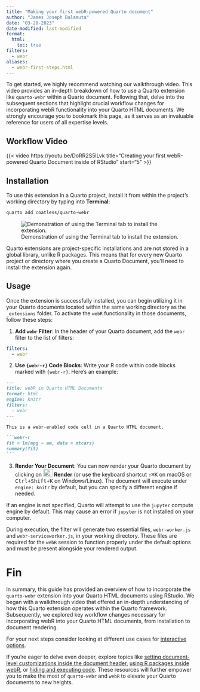 ```yaml
---
title: "Making your first webR-powered Quarto document"
author: "James Joseph Balamuta"
date: "03-20-2023"
date-modified: last-modified
format: 
  html:
    toc: true
filters:
  - webr
aliases:
  - webr-first-steps.html
---
```


To get started, we highly recommend watching our walkthrough video. This video provides an in-depth breakdown of how to use a Quarto extension like `quarto-webr` within a Quarto document. Following that, delve into the subsequent sections that highlight crucial workflow changes for incorporating webR functionality into your Quarto HTML documents. We strongly encourage you to bookmark this page, as it serves as an invaluable reference for users of all expertise levels.

## Workflow Video

{{< video https://youtu.be/DoRR2S5lLvk
    title="Creating your first webR-powered Quarto Document inside of RStudio"
    start="5"
>}}

## Installation

To use this extension in a Quarto project, install it from within the project's working directory by typing into **Terminal**:

```bash
quarto add coatless/quarto-webr
```

![Demonstration of using the Terminal tab to install the extension.](https://i.imgur.com/aVuBdyN.png)

:::callout-note
Quarto extensions are project-specific installations and are not stored in a global library, unlike R packages. This means that for every new Quarto project or directory where you create a Quarto Document, you'll need to install the extension again.
:::

## Usage

Once the extension is successfully installed, you can begin utilizing it in your Quarto documents located within the same working directory as the `_extensions` folder. To activate the `webR` functionality in those documents, follow these steps:

1. **Add `webr` Filter**: In the header of your Quarto document, add the `webr` filter to the list of filters:

```yaml
filters:
  - webr
```

2. **Use `{webr-r}` Code Blocks**: Write your R code within code blocks marked with `{webr-r}`. Here's an example:

````markdown
---
title: webR in Quarto HTML Documents
format: html
engine: knitr
filters:
  - webr
---

This is a webr-enabled code cell in a Quarto HTML document.

```webr-r
fit = lm(mpg ~ am, data = mtcars)
summary(fit)
```
````

3. **Render Your Document**: You can now render your Quarto document by clicking on <kbd>![](images/rstudio-render-button.png){width="25" height="20"}</kbd> **Render** (or use the keyboard shortcut <kbd>⇧⌘K</kbd> on macOS or <kbd>Ctrl+Shift+K</kbd> on Windows/Linux). The document will execute under `engine: knitr` by default, but you can specify a different engine if needed. 

:::callout-note
If an engine is not specified, Quarto will attempt to use the `jupyter` compute engine by default. This may cause an error if `jupyter` is not installed on your computer.
:::

During execution, the filter will generate two essential files, `webr-worker.js` and `webr-serviceworker.js`, in your working directory. These files are required for the `webR` session to function properly under the default options and must be present alongside your rendered output.

# Fin

In summary, this guide has provided an overview of how to incorporate the `quarto-webr` extension into your Quarto HTML documents using RStudio. We began with a walkthrough video that offered an in-depth understanding of how this Quarto extension operates within the Quarto framework. Subsequently, we explored key workflow changes necessary for incorporating webR into your Quarto HTML documents, from installation to document rendering.

For your next steps consider looking at different use cases for [interactive options](qwebr-code-cell-demos.qmd).

If you're eager to delve even deeper, explore topics like [setting document-level customizations inside the document header](qwebr-meta-options.qmd), [using R packages inside webR](qwebr-using-r-packages.qmd), or [hiding and executing code](qwebr-internal-cell.qmd). These resources will further empower you to make the most of `quarto-webr` and `webR` to elevate your Quarto documents to new heights.